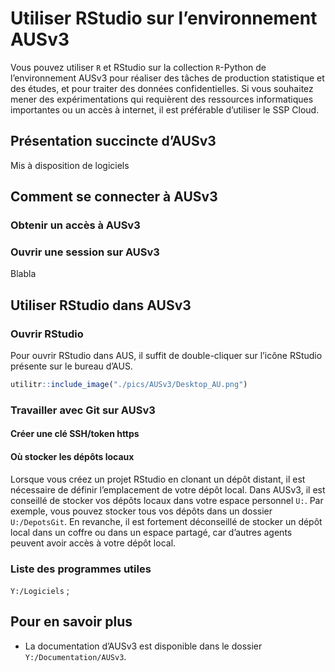 # Utiliser RStudio sur l'environnement AUSv3 {#AUSv3}

::: recommandation
Vous pouvez utiliser `R` et RStudio sur la collection `R`-Python de l'environnement AUSv3 pour réaliser des tâches de production statistique et des études, et pour traiter des données confidentielles. Si vous souhaitez mener des expérimentations qui requièrent des ressources informatiques importantes ou un accès à internet, il est préférable d'utiliser le SSP Cloud.
:::

## Présentation succincte d'AUSv3

Mis à disposition de logiciels 



## Comment se connecter à AUSv3

### Obtenir un accès à AUSv3

### Ouvrir une session sur AUSv3

::: remarque
Blabla
:::

## Utiliser RStudio dans AUSv3

### Ouvrir RStudio

Pour ouvrir RStudio dans AUS, il suffit de double-cliquer sur l'icône RStudio présente sur le bureau d'AUS.

```r
utilitr::include_image("./pics/AUSv3/Desktop_AU.png")
```


### Travailler avec Git sur AUSv3

#### Créer une clé SSH/token https


#### Où stocker les dépôts locaux

Lorsque vous créez un projet RStudio en clonant un dépôt distant, il est nécessaire de définir l'emplacement de votre dépôt local. Dans AUSv3, il est conseillé de stocker vos dépôts locaux dans votre espace personnel `U:`. Par exemple, vous pouvez stocker tous vos dépôts dans un dossier `U:/DepotsGit`. En revanche, il est fortement déconseillé de stocker un dépôt local dans un coffre ou dans un espace partagé, car d'autres agents peuvent avoir accès à votre dépôt local.

### Liste des programmes utiles



`Y:/Logiciels` ;

## Pour en savoir plus

- La documentation d'AUSv3 est disponible dans le dossier `Y:/Documentation/AUSv3`.
